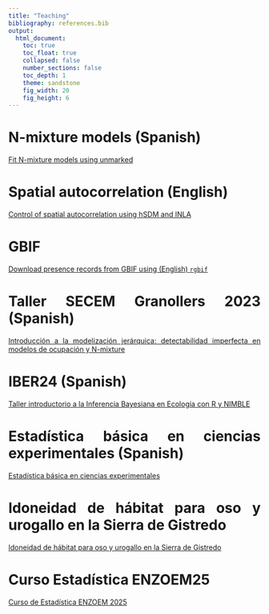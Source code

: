 ```yaml
---
title: "Teaching"
bibliography: references.bib
output:
  html_document:
    toc: true
    toc_float: true
    collapsed: false
    number_sections: false
    toc_depth: 1
    theme: sandstone
    fig_width: 20
    fig_height: 6
---
```

```{=html}
<style type="text/css">
.title {
  display: none;
}

.main-container {
  max-width: 1600px;
  margin-left: auto;
  margin-right: auto;
}

body {
text-align: justify
}

#getting-started img {
  margin-right: 10px;
}

</style>
```

# N-mixture models (Spanish)

[Fit N-mixture models using unmarked](https://jabiologo.github.io/web/tutorials/nmixture.html)

# Spatial autocorrelation (English)

[Control of spatial autocorrelation using hSDM and INLA](https://jabiologo.github.io/web/tutorials/example_INLA.html)

# GBIF

[Download presence records from GBIF using (English) `rgbif`](https://jabiologo.github.io/web/tutorials/gbif_tutorial.html)

# Taller SECEM Granollers 2023 (Spanish)

[Introducción a la modelización jerárquica: detectabilidad imperfecta en modelos de ocupación y N-mixture](https://jabiologo.github.io/web/tutorials/tallerSECEM.html)

# IBER24 (Spanish)

[Taller introductorio a la Inferencia Bayesiana en Ecología con R y NIMBLE](https://jabiologo.github.io/web/tutorials/IBER24.html)

# Estadística básica en ciencias experimentales (Spanish)

[Estadística básica en ciencias experimentales](https://jabiologo.github.io/web/tutorials/estadisticaBasica.html)

# Idoneidad de hábitat para oso y urogallo en la Sierra de Gistredo

[Idoneidad de hábitat para oso y urogallo en la Sierra de Gistredo](https://jabiologo.github.io/web/tutorials/gistredo.html)

# Curso Estadística ENZOEM25

[Curso de Estadística ENZOEM 2025](https://jabiologo.github.io/web/tutorials/ENZOEM25.html)